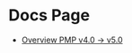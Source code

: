 
<Meta title="About/Introduction" />

# Docs Page

- [Overview PMP v4.0 -> v5.0](https://app.clickup.com/2576368/v/dc/2ekzg-17785/2ekzg-2552)
